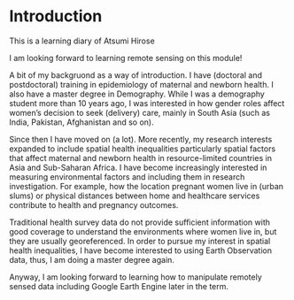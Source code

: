 # Introduction

This is a learning diary of Atsumi Hirose

I am looking forward to learning remote sensing on this module!

A bit of my backgruond as a way of introduction. I have (doctoral and postdoctoral) training in epidemiology of maternal and newborn health. I also have a master degree in Demography. While I was a demography student more than 10 years ago, I was interested in how gender roles affect women's decision to seek (delivery) care, mainly in South Asia (such as India, Pakistan, Afghanistan and so on).

Since then I have moved on (a lot). More recently, my research interests expanded to include spatial health inequalities particularly spatial factors that affect maternal and newborn health in resource-limited countries in Asia and Sub-Saharan Africa. I have become increasingly interested in measuring environmental factors and including them in research investigation. For example, how the location pregnant women live in (urban slums) or physical distances between home and healthcare services contribute to health and pregnancy outcomes.

Traditional health survey data do not provide sufficient information with good coverage to understand the environments where women live in, but they are usually georeferenced. In order to pursue my interest in spatial health inequalities, I have become interested to using Earth Observation data, thus, I am doing a master degree again.

Anyway, I am looking forward to learning how to manipulate remotely sensed data including Google Earth Engine later in the term.
